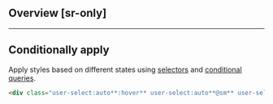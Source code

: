 ## Overview [sr-only]
<Overview/>

---

## Conditionally apply
Apply styles based on different states using [selectors](/docs/state-selectors) and [conditional queries](/docs/conditional-queries).
```html
<div class="user-select:auto**:hover** user-select:auto**@sm** user-select:auto**@dark** user-select:auto**@print**">…</div>
```

